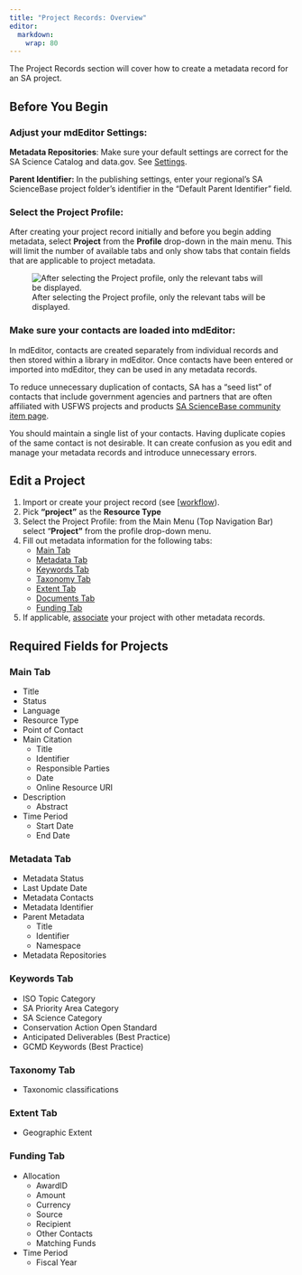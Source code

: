 ```yaml
---
title: "Project Records: Overview"
editor: 
  markdown: 
    wrap: 80
---
```


The Project Records section will cover how to create a metadata record
for an SA project.

## Before You Begin

### **Adjust your mdEditor Settings:**

**Metadata Repositories**: Make sure your default settings are correct for the
SA Science Catalog and data.gov. See [Settings](../settings.qmd).

**Parent Identifier:** In the publishing settings, enter your regional's SA
ScienceBase project folder's identifier in the "Default Parent Identifier"
field.

### **Select the Project Profile**:

After creating your project record initially and before you begin adding
metadata, select **Project** from the **Profile** drop-down in the main menu.
This will limit the number of available tabs and only show tabs that contain
fields that are applicable to project metadata.

![After selecting the Project profile, only the relevant tabs will be
displayed.](../../assets/project_profile.png)

### **Make sure your contacts are loaded into mdEditor:**

In mdEditor, contacts are created separately from individual records and then
stored within a library in mdEditor. Once contacts have been entered or imported
into mdEditor, they can be used in any metadata records.

To reduce unnecessary duplication of contacts, SA has a "seed list" of contacts
that include government agencies and partners that are often affiliated with
USFWS projects and products [SA ScienceBase community item page](https://www.sciencebase.gov/catalog/item/5b4e1c3fe4b06a6dd17df2d3).

:::{.callout-warning} 
You should maintain a single list of your contacts.
Having duplicate copies of the same contact is not desirable. It can create
confusion as you edit and manage your metadata records and introduce unnecessary
errors. 
:::

## Edit a Project

1.  Import or create your project record (see [[workflow](../content/workflow/workflow_overview.qmd)).
2.  Pick **"project"** as the **Resource Type**
3.  Select the Project Profile: from the Main Menu (Top Navigation Bar) select
    "**Project"** from the profile drop-down menu.
4.  Fill out metadata information for the following tabs:
    -   [Main Tab](main_tab_project.qmd)
    -   [Metadata Tab](metadata_tab_project.qmd)
    -   [Keywords Tab](keywords_tab_project.qmd)
    -   [Taxonomy Tab](taxonomy_tab_project.qmd)
    -   [Extent Tab](extent_tab_project.qmd)
    -   [Documents Tab](documents_tab_project.qmd)
    -   [Funding Tab](funding_tab_project.qmd)
5.  If applicable, [associate](associating_records_project.qmd) your project with other
    metadata records.

## Required Fields for Projects

### **Main Tab**

-   Title
-   Status
-   Language
-   Resource Type
-   Point of Contact
-   Main Citation
    -   Title
    -   Identifier
    -   Responsible Parties
    -   Date
    -   Online Resource URI
-   Description
    -   Abstract
-   Time Period
    -   Start Date
    -   End Date

### **Metadata Tab**

-   Metadata Status
-   Last Update Date
-   Metadata Contacts
-   Metadata Identifier
-   Parent Metadata
    -   Title
    -   Identifier
    -   Namespace
-   Metadata Repositories

### **Keywords Tab**

-   ISO Topic Category
-   SA Priority Area Category
-   SA Science Category
-   Conservation Action Open Standard
-   Anticipated Deliverables (Best Practice)
-   GCMD Keywords (Best Practice)

### Taxonomy Tab

-   Taxonomic classifications

### **Extent Tab**

-   Geographic Extent

### **Funding Tab**

-   Allocation
    -   AwardID
    -   Amount
    -   Currency
    -   Source
    -   Recipient
    -   Other Contacts\Administrator
    -   Matching Funds
-   Time Period
    -   Fiscal Year
